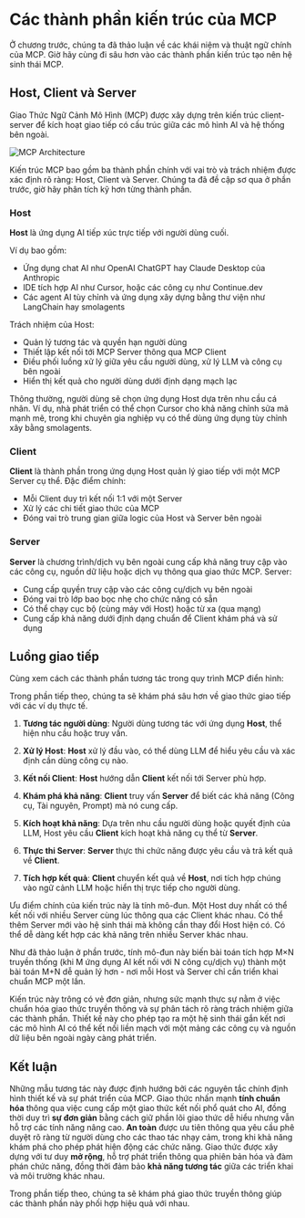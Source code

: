 # Các thành phần kiến trúc của MCP

Ở chương trước, chúng ta đã thảo luận về các khái niệm và thuật ngữ chính của MCP. Giờ hãy cùng đi sâu hơn vào các thành phần kiến trúc tạo nên hệ sinh thái MCP.

## Host, Client và Server

Giao Thức Ngữ Cảnh Mô Hình (MCP) được xây dựng trên kiến trúc client-server để kích hoạt giao tiếp có cấu trúc giữa các mô hình AI và hệ thống bên ngoài.

![MCP Architecture](https://huggingface.co/datasets/mcp-course/images/resolve/main/unit1/4.png)

Kiến trúc MCP bao gồm ba thành phần chính với vai trò và trách nhiệm được xác định rõ ràng: Host, Client và Server. Chúng ta đã đề cập sơ qua ở phần trước, giờ hãy phân tích kỹ hơn từng thành phần.

### Host

**Host** là ứng dụng AI tiếp xúc trực tiếp với người dùng cuối. 

Ví dụ bao gồm:
- Ứng dụng chat AI như OpenAI ChatGPT hay Claude Desktop của Anthropic
- IDE tích hợp AI như Cursor, hoặc các công cụ như Continue.dev
- Các agent AI tùy chỉnh và ứng dụng xây dựng bằng thư viện như LangChain hay smolagents

Trách nhiệm của Host:
- Quản lý tương tác và quyền hạn người dùng
- Thiết lập kết nối tới MCP Server thông qua MCP Client
- Điều phối luồng xử lý giữa yêu cầu người dùng, xử lý LLM và công cụ bên ngoài
- Hiển thị kết quả cho người dùng dưới định dạng mạch lạc

Thông thường, người dùng sẽ chọn ứng dụng Host dựa trên nhu cầu cá nhân. Ví dụ, nhà phát triển có thể chọn Cursor cho khả năng chỉnh sửa mã mạnh mẽ, trong khi chuyên gia nghiệp vụ có thể dùng ứng dụng tùy chỉnh xây bằng smolagents.

### Client

**Client** là thành phần trong ứng dụng Host quản lý giao tiếp với một MCP Server cụ thể. Đặc điểm chính:

- Mỗi Client duy trì kết nối 1:1 với một Server
- Xử lý các chi tiết giao thức của MCP
- Đóng vai trò trung gian giữa logic của Host và Server bên ngoài

### Server

**Server** là chương trình/dịch vụ bên ngoài cung cấp khả năng truy cập vào các công cụ, nguồn dữ liệu hoặc dịch vụ thông qua giao thức MCP. Server:

- Cung cấp quyền truy cập vào các công cụ/dịch vụ bên ngoài
- Đóng vai trò lớp bao bọc nhẹ cho chức năng có sẵn
- Có thể chạy cục bộ (cùng máy với Host) hoặc từ xa (qua mạng)
- Cung cấp khả năng dưới định dạng chuẩn để Client khám phá và sử dụng

## Luồng giao tiếp

Cùng xem cách các thành phần tương tác trong quy trình MCP điển hình:

<Tip>

Trong phần tiếp theo, chúng ta sẽ khám phá sâu hơn về giao thức giao tiếp với các ví dụ thực tế.

</Tip>

1. **Tương tác người dùng**: Người dùng tương tác với ứng dụng **Host**, thể hiện nhu cầu hoặc truy vấn.

2. **Xử lý Host**: **Host** xử lý đầu vào, có thể dùng LLM để hiểu yêu cầu và xác định cần dùng công cụ nào.

3. **Kết nối Client**: **Host** hướng dẫn **Client** kết nối tới Server phù hợp.

4. **Khám phá khả năng**: **Client** truy vấn **Server** để biết các khả năng (Công cụ, Tài nguyên, Prompt) mà nó cung cấp.

5. **Kích hoạt khả năng**: Dựa trên nhu cầu người dùng hoặc quyết định của LLM, Host yêu cầu **Client** kích hoạt khả năng cụ thể từ **Server**.

6. **Thực thi Server**: **Server** thực thi chức năng được yêu cầu và trả kết quả về **Client**.

7. **Tích hợp kết quả**: **Client** chuyển kết quả về **Host**, nơi tích hợp chúng vào ngữ cảnh LLM hoặc hiển thị trực tiếp cho người dùng.

Ưu điểm chính của kiến trúc này là tính mô-đun. Một Host duy nhất có thể kết nối với nhiều Server cùng lúc thông qua các Client khác nhau. Có thể thêm Server mới vào hệ sinh thái mà không cần thay đổi Host hiện có. Có thể dễ dàng kết hợp các khả năng trên nhiều Server khác nhau.

<Tip>

Như đã thảo luận ở phần trước, tính mô-đun này biến bài toán tích hợp M×N truyền thống (khi M ứng dụng AI kết nối với N công cụ/dịch vụ) thành một bài toán M+N dễ quản lý hơn - nơi mỗi Host và Server chỉ cần triển khai chuẩn MCP một lần.

</Tip>

Kiến trúc này trông có vẻ đơn giản, nhưng sức mạnh thực sự nằm ở việc chuẩn hóa giao thức truyền thông và sự phân tách rõ ràng trách nhiệm giữa các thành phần. Thiết kế này cho phép tạo ra một hệ sinh thái gắn kết nơi các mô hình AI có thể kết nối liền mạch với một mảng các công cụ và nguồn dữ liệu bên ngoài ngày càng phát triển.

## Kết luận

Những mẫu tương tác này được định hướng bởi các nguyên tắc chính định hình thiết kế và sự phát triển của MCP. Giao thức nhấn mạnh **tính chuẩn hóa** thông qua việc cung cấp một giao thức kết nối phổ quát cho AI, đồng thời duy trì **sự đơn giản** bằng cách giữ phần lõi giao thức dễ hiểu nhưng vẫn hỗ trợ các tính năng nâng cao. **An toàn** được ưu tiên thông qua yêu cầu phê duyệt rõ ràng từ người dùng cho các thao tác nhạy cảm, trong khi khả năng khám phá cho phép phát hiện động các chức năng. Giao thức được xây dựng với tư duy **mở rộng**, hỗ trợ phát triển thông qua phiên bản hóa và đàm phán chức năng, đồng thời đảm bảo **khả năng tương tác** giữa các triển khai và môi trường khác nhau.

Trong phần tiếp theo, chúng ta sẽ khám phá giao thức truyền thông giúp các thành phần này phối hợp hiệu quả với nhau.